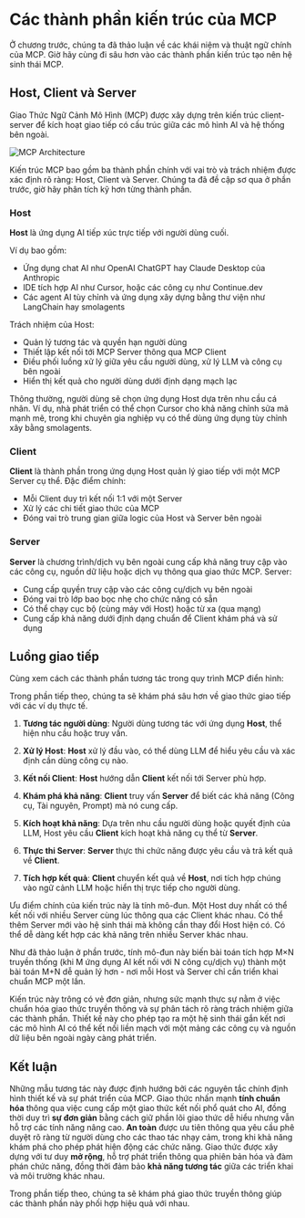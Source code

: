 # Các thành phần kiến trúc của MCP

Ở chương trước, chúng ta đã thảo luận về các khái niệm và thuật ngữ chính của MCP. Giờ hãy cùng đi sâu hơn vào các thành phần kiến trúc tạo nên hệ sinh thái MCP.

## Host, Client và Server

Giao Thức Ngữ Cảnh Mô Hình (MCP) được xây dựng trên kiến trúc client-server để kích hoạt giao tiếp có cấu trúc giữa các mô hình AI và hệ thống bên ngoài.

![MCP Architecture](https://huggingface.co/datasets/mcp-course/images/resolve/main/unit1/4.png)

Kiến trúc MCP bao gồm ba thành phần chính với vai trò và trách nhiệm được xác định rõ ràng: Host, Client và Server. Chúng ta đã đề cập sơ qua ở phần trước, giờ hãy phân tích kỹ hơn từng thành phần.

### Host

**Host** là ứng dụng AI tiếp xúc trực tiếp với người dùng cuối. 

Ví dụ bao gồm:
- Ứng dụng chat AI như OpenAI ChatGPT hay Claude Desktop của Anthropic
- IDE tích hợp AI như Cursor, hoặc các công cụ như Continue.dev
- Các agent AI tùy chỉnh và ứng dụng xây dựng bằng thư viện như LangChain hay smolagents

Trách nhiệm của Host:
- Quản lý tương tác và quyền hạn người dùng
- Thiết lập kết nối tới MCP Server thông qua MCP Client
- Điều phối luồng xử lý giữa yêu cầu người dùng, xử lý LLM và công cụ bên ngoài
- Hiển thị kết quả cho người dùng dưới định dạng mạch lạc

Thông thường, người dùng sẽ chọn ứng dụng Host dựa trên nhu cầu cá nhân. Ví dụ, nhà phát triển có thể chọn Cursor cho khả năng chỉnh sửa mã mạnh mẽ, trong khi chuyên gia nghiệp vụ có thể dùng ứng dụng tùy chỉnh xây bằng smolagents.

### Client

**Client** là thành phần trong ứng dụng Host quản lý giao tiếp với một MCP Server cụ thể. Đặc điểm chính:

- Mỗi Client duy trì kết nối 1:1 với một Server
- Xử lý các chi tiết giao thức của MCP
- Đóng vai trò trung gian giữa logic của Host và Server bên ngoài

### Server

**Server** là chương trình/dịch vụ bên ngoài cung cấp khả năng truy cập vào các công cụ, nguồn dữ liệu hoặc dịch vụ thông qua giao thức MCP. Server:

- Cung cấp quyền truy cập vào các công cụ/dịch vụ bên ngoài
- Đóng vai trò lớp bao bọc nhẹ cho chức năng có sẵn
- Có thể chạy cục bộ (cùng máy với Host) hoặc từ xa (qua mạng)
- Cung cấp khả năng dưới định dạng chuẩn để Client khám phá và sử dụng

## Luồng giao tiếp

Cùng xem cách các thành phần tương tác trong quy trình MCP điển hình:

<Tip>

Trong phần tiếp theo, chúng ta sẽ khám phá sâu hơn về giao thức giao tiếp với các ví dụ thực tế.

</Tip>

1. **Tương tác người dùng**: Người dùng tương tác với ứng dụng **Host**, thể hiện nhu cầu hoặc truy vấn.

2. **Xử lý Host**: **Host** xử lý đầu vào, có thể dùng LLM để hiểu yêu cầu và xác định cần dùng công cụ nào.

3. **Kết nối Client**: **Host** hướng dẫn **Client** kết nối tới Server phù hợp.

4. **Khám phá khả năng**: **Client** truy vấn **Server** để biết các khả năng (Công cụ, Tài nguyên, Prompt) mà nó cung cấp.

5. **Kích hoạt khả năng**: Dựa trên nhu cầu người dùng hoặc quyết định của LLM, Host yêu cầu **Client** kích hoạt khả năng cụ thể từ **Server**.

6. **Thực thi Server**: **Server** thực thi chức năng được yêu cầu và trả kết quả về **Client**.

7. **Tích hợp kết quả**: **Client** chuyển kết quả về **Host**, nơi tích hợp chúng vào ngữ cảnh LLM hoặc hiển thị trực tiếp cho người dùng.

Ưu điểm chính của kiến trúc này là tính mô-đun. Một Host duy nhất có thể kết nối với nhiều Server cùng lúc thông qua các Client khác nhau. Có thể thêm Server mới vào hệ sinh thái mà không cần thay đổi Host hiện có. Có thể dễ dàng kết hợp các khả năng trên nhiều Server khác nhau.

<Tip>

Như đã thảo luận ở phần trước, tính mô-đun này biến bài toán tích hợp M×N truyền thống (khi M ứng dụng AI kết nối với N công cụ/dịch vụ) thành một bài toán M+N dễ quản lý hơn - nơi mỗi Host và Server chỉ cần triển khai chuẩn MCP một lần.

</Tip>

Kiến trúc này trông có vẻ đơn giản, nhưng sức mạnh thực sự nằm ở việc chuẩn hóa giao thức truyền thông và sự phân tách rõ ràng trách nhiệm giữa các thành phần. Thiết kế này cho phép tạo ra một hệ sinh thái gắn kết nơi các mô hình AI có thể kết nối liền mạch với một mảng các công cụ và nguồn dữ liệu bên ngoài ngày càng phát triển.

## Kết luận

Những mẫu tương tác này được định hướng bởi các nguyên tắc chính định hình thiết kế và sự phát triển của MCP. Giao thức nhấn mạnh **tính chuẩn hóa** thông qua việc cung cấp một giao thức kết nối phổ quát cho AI, đồng thời duy trì **sự đơn giản** bằng cách giữ phần lõi giao thức dễ hiểu nhưng vẫn hỗ trợ các tính năng nâng cao. **An toàn** được ưu tiên thông qua yêu cầu phê duyệt rõ ràng từ người dùng cho các thao tác nhạy cảm, trong khi khả năng khám phá cho phép phát hiện động các chức năng. Giao thức được xây dựng với tư duy **mở rộng**, hỗ trợ phát triển thông qua phiên bản hóa và đàm phán chức năng, đồng thời đảm bảo **khả năng tương tác** giữa các triển khai và môi trường khác nhau.

Trong phần tiếp theo, chúng ta sẽ khám phá giao thức truyền thông giúp các thành phần này phối hợp hiệu quả với nhau.